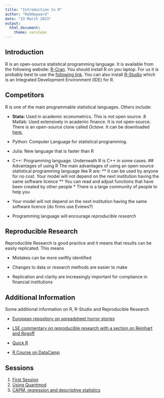 ```yaml
---
title: "Introduction to R"
author: "RobHayward"
date: "23 March 2023"
output: 
  html_document: 
    theme: cerulean
---
```


## Introduction

R is an open-source statistical programming language.  It is available from the following website: [R-Cran](http://www.r-project.org/). You should install R on you laptop.  For us it is probably best to use the [following link](http://www.stats.bris.ac.uk/R/).  You can also install [R-Studio](https://www.rstudio.com/) which is an Integrated Development Environment (IDE) for R. 

## Competitors

R is one of the main programmable statistical languages.  Others include:

* **Stata:**  Used in academic econometrics. This is not open source.
8 Matlab:  Used extensively in academic finance.  It is not open-source.  There is an open-source clone called *Octave*.  It can be downloaded [here.](https://www.gnu.org/software/octave/)

* Python: Computer Language for statistical programming.  

* Julia:  New language that is faster than R

* C++:  Programming language.  Underneath R is C++ in some cases.   ## Advantages of using R  The main advantages of using an open-source statistical programming language like R are: ** It can be used by anyone for no cost.  Your model will not depend on the next institution having the same software licence ** You can read and adjust functions that have been created by other people * There is a large community of people to help you

* Your model will not depend on the next institution having the same software licence (do firms use Eviews?)

* Programming language will encourage *reproducible research*

## Reproducible Research

Reproducible Research is good practice and it means that results can be easily replicated.  This means

* Mistakes can be more swiftly identified

* Changes to data or research methods are easier to make

* Replication and clarity are increasingly important for compliance in financial institutions

## Additional Information

Some additional information on R, R-Studio and Reproducible Research 

* [European repository on spreadsheet horror stories](https://eusprig.org/research-info/horror-stories/)

* [LSE commentary on reproducible research with a section on Reinhart and Rogoff](http://blogs.lse.ac.uk/impactofsocialsciences/2013/10/23/open-data-in-economics-the-basis-of-reproducible-research/)

* [Quick R](https://www.statmethods.net)

* [R Course on DataCamp](https://www.datacamp.com/courses/free-introduction-to-r)

## Sessions

1. [First Session](http://rpubs.com/RobHayward/362235)
2. [Using Quantmod](https://rpubs.com/RobHayward/363333) 
3. [CAPM, regression and descriptive statistics](https://rpubs.com/RobHayward/580553)
